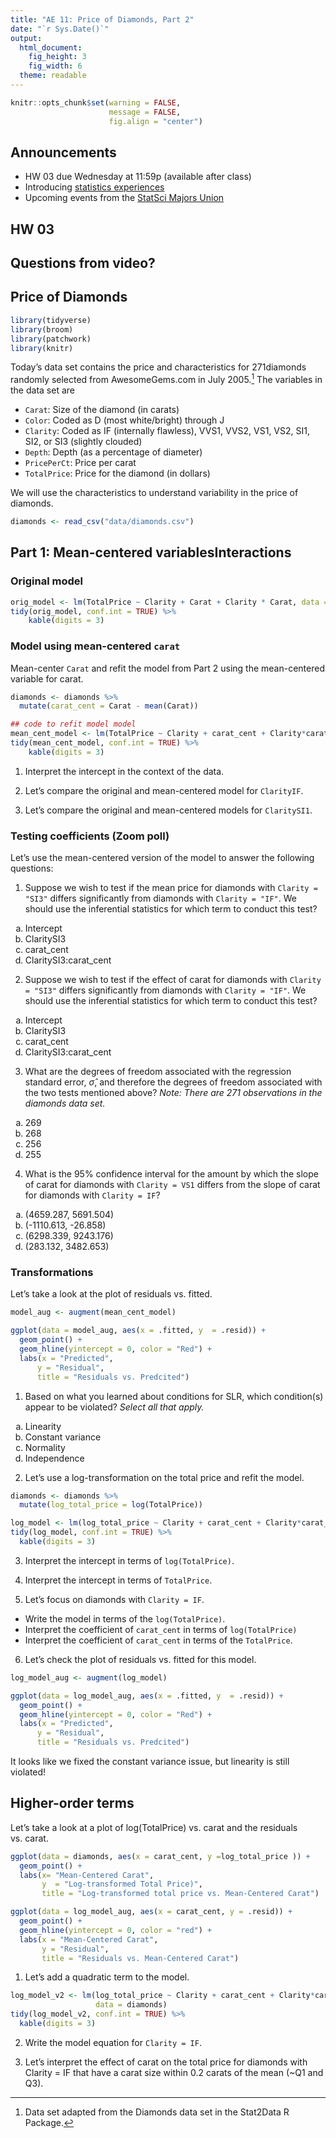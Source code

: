 ```yaml
---
title: "AE 11: Price of Diamonds, Part 2"
date: "`r Sys.Date()`"
output: 
  html_document: 
    fig_height: 3
    fig_width: 6
  theme: readable
---
```


```r
knitr::opts_chunk$set(warning = FALSE, 
                      message = FALSE, 
                      fig.align = "center")
```


## Announcements

- HW 03 due Wednesday at 11:59p (available after class)
- Introducing [statistics experiences](http://sta210-fa20.netlify.app/hw/stat-experience.html)
- Upcoming events from the [StatSci Majors Union](https://sta210-fa20.netlify.app/schedule/week-06/#announcements)
    
## HW 03

## Questions from video?

## Price of Diamonds


```r
library(tidyverse)
library(broom)
library(patchwork)
library(knitr)
```

Today's data set contains the price and characteristics for 271diamonds randomly selected from AwesomeGems.com in July 2005.^[Data set adapted from the Diamonds data set in the Stat2Data R Package.] The variables in the data set are 

- `Carat`: Size of the diamond (in carats)
- `Color`: Coded as D (most white/bright) through J
- `Clarity`: Coded as IF (internally flawless), VVS1, VVS2, VS1, VS2, SI1, SI2, or SI3 (slightly clouded)
- `Depth`:	Depth (as a percentage of diameter)
- `PricePerCt`:	Price per carat
- `TotalPrice`: Price for the diamond (in dollars)

We will use the characteristics to understand variability in the price of diamonds. 

```r
diamonds <- read_csv("data/diamonds.csv")
```


## Part 1: Mean-centered variablesInteractions 

### Original model 

```r
orig_model <- lm(TotalPrice ~ Clarity + Carat + Clarity * Carat, data = diamonds)
tidy(orig_model, conf.int = TRUE) %>%
    kable(digits = 3)
```
### Model using mean-centered `carat`

Mean-center `Carat` and refit the model from Part 2 using the mean-centered variable for carat.

```r
diamonds <- diamonds %>%
  mutate(carat_cent = Carat - mean(Carat))
```

```r
## code to refit model model
mean_cent_model <- lm(TotalPrice ~ Clarity + carat_cent + Clarity*carat_cent , data = diamonds)
tidy(mean_cent_model, conf.int = TRUE) %>%
    kable(digits = 3)
```

1. Interpret the intercept in the context of the data. 

2. Let's compare the original and mean-centered model for `ClarityIF`. 

3. Let's compare the original and mean-centered models for `ClaritySI1`.

### Testing coefficients (Zoom poll)

Let's use the mean-centered version of the model to answer the following questions: 

1. Suppose we wish to test if the mean price for diamonds with `Clarity = "SI3"` differs significantly from diamonds with `Clarity = "IF"`. We should use the inferential statistics for which term to conduct this test?

(a) Intercept
(b) ClaritySI3
(c) carat_cent
(d) ClaritySI3:carat_cent

2. Suppose we wish to test if the effect of carat for diamonds with `Clarity = "SI3"` differs significantly from diamonds with `Clarity = "IF"`. We should use the inferential statistics for which term to conduct this test?

(a) Intercept
(b) ClaritySI3
(c) carat_cent
(d) ClaritySI3:carat_cent

3. What are the degrees of freedom associated with the regression standard error, $\hat{\sigma}$, and therefore the degrees of freedom associated with the two tests mentioned above? *Note: There are 271 observations in the diamonds data set.*

(a) 269
(b) 268
(d) 256
(c) 255


4. What is the 95% confidence interval for the amount by which the slope of carat for diamonds with `Clarity = VS1` differs from the slope of carat for diamonds with `Clarity = IF`?

(a) (4659.287, 5691.504)
(b) (-1110.613,	-26.858)
(c) (6298.339, 9243.176)
(d) (283.132, 3482.653)

### Transformations

Let's take a look at the plot of residuals vs. fitted.  

```r
model_aug <- augment(mean_cent_model)
```

```r
ggplot(data = model_aug, aes(x = .fitted, y  = .resid)) +
  geom_point() +
  geom_hline(yintercept = 0, color = "Red") +
  labs(x = "Predicted", 
      y = "Residual", 
      title = "Residuals vs. Predcited")
```


1. Based on what you learned about conditions for SLR, which condition(s) appear to be violated? *Select all that apply.*

(a) Linearity
(b) Constant variance
(c) Normality 
(d) Independence

2. Let's use a log-transformation on the total price and refit the model.

```r
diamonds <- diamonds %>%
  mutate(log_total_price = log(TotalPrice))
```

```r
log_model <- lm(log_total_price ~ Clarity + carat_cent + Clarity*carat_cent, data = diamonds)
tidy(log_model, conf.int = TRUE) %>%
  kable(digits = 3)
```

3. Interpret the intercept in terms of `log(TotalPrice)`. 

4. Interpret the intercept in terms of `TotalPrice`. 

5. Let's focus on diamonds with `Clarity = IF`.   
  - Write the model in terms of the `log(TotalPrice)`. 
  - Interpret the coefficient of `carat_cent` in terms of `log(TotalPrice)`
  - Interpret the coefficient of `carat_cent` in terms of the `TotalPrice`.

6. Let's check the plot of residuals vs. fitted for this model. 

```r
log_model_aug <- augment(log_model)
```

```r
ggplot(data = log_model_aug, aes(x = .fitted, y  = .resid)) +
  geom_point() +
  geom_hline(yintercept = 0, color = "Red") +
  labs(x = "Predicted", 
      y = "Residual", 
      title = "Residuals vs. Predcited")
```

It looks like we fixed the constant variance issue, but linearity is still violated!


## Higher-order terms

Let's take a look at a plot of log(TotalPrice) vs. carat and the residuals vs. carat. 

```r
ggplot(data = diamonds, aes(x = carat_cent, y =log_total_price )) +
  geom_point() +
  labs(x= "Mean-Centered Carat", 
       y  = "Log-transformed Total Price)", 
       title = "Log-transformed total price vs. Mean-Centered Carat")
```

```r
ggplot(data = log_model_aug, aes(x = carat_cent, y = .resid)) +
  geom_point() + 
  geom_hline(yintercept = 0, color = "red") +
  labs(x = "Mean-Centered Carat", 
       y = "Residual", 
       title = "Residuals vs. Mean-Centered Carat")
```


1. Let's add a quadratic term to the model. 

```r
log_model_v2 <- lm(log_total_price ~ Clarity + carat_cent + Clarity*carat_cent + I(carat_cent^2), 
                   data = diamonds)
tidy(log_model_v2, conf.int = TRUE) %>%
  kable(digits = 3)
```

2. Write the model equation for `Clarity = IF`. 

3. Let's interpret the effect of carat on the total price for diamonds with Clarity = IF that have a carat size within 0.2 carats of the mean (~Q1 and Q3).



 
